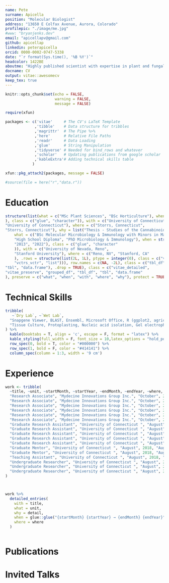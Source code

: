 ```yaml
---
name: Pete
surname: Apicella
position: "Molecular Biologist"
address: "13650 E Colfax Avenue, Aurora, Colorado"
profilepic: "./image/me.jpg"
#www: "bryanjenks.dev"
email: "apicellapv@gmail.com"
github: apicellap
linkedin: peterapicella
orcid: 0000-0002-0747-5338
date: "`r format(Sys.time(), '%B %Y')`"
headcolor: 1422BE
aboutme: "Highly published scientist with expertise in plant and fungal biology and over four years experience in research and development. At the startup, Mydecine Innovations Group, led the implementation of the synthetic biology vision through the creation protocols for bioanalysis techniques for target species."
docname: CV
output: vitae::awesomecv
keep_tex: true
---
```


```r
knitr::opts_chunk$set(echo = FALSE,
                      warning = FALSE,
                      message = FALSE)

require(xfun)

packages <- c('vitae'     # The CV's LaTeX Template
             ,'tibble'    # Data structure for tribbles
             ,'magrittr'  # The Pipe %>%
             ,'here'      # Relative File Paths
             ,'readr'     # Data Loading
             ,'glue'      # String Manipulation
             ,'tidyverse' # Needed for bind_rows and whatever
             ,'scholar'   # Updating publications from google scholar
             ,'kableExtra'# Adding technical skills table
            )

xfun::pkg_attach2(packages, message = FALSE)

#source(file = here("r","data.r"))

```

# Education

```r
structure(list(what = c("MSc Plant Sciences", "BSc Horticulture"), when = structure(c("2020", "2018"
), class = c("glue", "character")), with = c("University of Connecticut", 
"University of Connecticut"), where = c("Storrs, Connecticut", 
"Storrs, Connecticut"), why = list("Thesis - Studies of the Cannabinoid Biosynthetic Pathway in Developing Cannabis sativa Flowers and Elucidation of Genetic and Physiological Mechanisms Regulating Cannabinoid Production", "Honors Thesis - Combinations of Allelopathic Crop Extracts Reduce Digitaria spp. and Setaria faberi Seed Germination")), row.names = c(NA, 2L), groups = structure(list(
    what = c("BSc Molecular Microbiology & Immunology with Minors in Mathematics & Chemistry with Honors", 
    "High School Diploma", "PhD Microbiology & Immunology"), when = structure(c("2017", 
    "2013", "2022"), class = c("glue", "character"
    )), with = c("University of Nevada, Reno", 
    "Stanford University"), where = c("Reno, NV", "Stanford, CA"
    ), .rows = structure(list(2L, 1L), ptype = integer(0), class = c("vctrs_list_of", 
    "vctrs_vctr", "list"))), row.names = c(NA, -2L), class = c("tbl_df", 
"tbl", "data.frame"), .drop = TRUE), class = c("vitae_detailed", 
"vitae_preserve", "grouped_df", "tbl_df", "tbl", "data.frame"
), preserve = c("what", "when", "with", "where", "why"), protect = TRUE)

```

# Technical Skills

```r
tribble(
   ~`Dry Lab`, ~`Wet Lab`,
  "Snapgene Viewer, BLAST, Ensembl, Microsoft Office, R (ggplot2, agricolae, RMarkdown, corrplot, tidyverse, and other packages)",
  "Tissue Culture, Protoplasting, Nucleic acid isolation, Gel electrophoresis, PCR, quantitative PCR, RT-PCR, Experimental design",
) %>%
  kable(booktabs = T, align = 'c', escape = F, format = "latex") %>%
  kable_styling(full_width = F, font_size = 10,latex_options = "hold_position") %>% 
  row_spec(0, bold = T, color = "#000000") %>% 
  row_spec(1, bold = F, color = "#414141") %>% 
  column_spec(column = 1:3, width = '9 cm')
```

# Experience

```r

work <- tribble(
  ~title, ~unit, ~startMonth, ~startYear, ~endMonth, ~endYear, ~where, ~detail,
  "Research Associate", "Mydecine Innovations Group Inc.", "October", 2020, "April", 2022, "Denver, Colorado", "Conceived the design of intellectual property related to increasing the rate biosynthesis of secondary metabolites in a filamentous fungus to be used as a heterologous host.",
  "Research Associate", "Mydecine Innovations Group Inc.", "October", 2020, "April", 2022, "Denver, Colorado", "Designed and implemented experiments related to nucleic acid isolation, molecular identification of species, gene expression analysis, stimulation of defense compound biosynthesis, cloning of metabolite biosynthesis cassettes, protoplasting, and CRISPR-Cas9 genome editing.",
  "Research Associate", "Mydecine Innovations Group Inc.", "October", 2020, "April", 2022, "Denver, Colorado", "Created mutants of a filamentous fungus to serve as platforms for ectopic metabolite production.",
  "Research Associate", "Mydecine Innovations Group Inc.", "October", 2020, "April", 2022, "Denver, Colorado", "Facilitated the acquisition of scientific equipment and overall operationality of a 7500 square foot laboratory.",
  "Research Associate", "Mydecine Innovations Group Inc.", "October", 2020, "April", 2022, "Denver, Colorado", "Trained colleagues and one intern in fungal tissue culture, molecular biology techniques, and basic use of R for data visualization and statistical analysis.",
  "Research Associate", "Mydecine Innovations Group Inc.", "October", 2020, "April", 2022, "Denver, Colorado", "Created R Markdown guides on how to implement data visualization and analysis in R.",
  "Graduate Research Assistant", "University of Connecticut ", "August", 2018, "August", 2020, "Storrs, Connecticut", "Successfully defended thesis on genetic regulation of cannabinoid biosynthesis in Cannabis sativa.",
  "Graduate Research Assistant", "University of Connecticut ", "August", 2018, "August", 2020, "Storrs, Connecticut", "Designed and executed experiments in university greenhouses and commercial grow facilities.",
  "Graduate Research Assistant", "University of Connecticut ", "August", 2018, "August", 2020, "Storrs, Connecticut", "Implemented quantitative PCR to measure gene expression levels of genes in the cannabinoid biosynthesis pathway.",
  "Graduate Research Assistant", "University of Connecticut ", "August", 2018, "August", 2020, "Storrs, Connecticut", "Analyzed and visualized data in R to facilitate comprehension in invited talks and manuscripts.",
  "Graduate Research Assistant", "University of Connecticut ", "August", 2018, "August", 2020, "Storrs, Connecticut", "Obtained controlled substances research licenses for laboratory and authored standard operating procedures for the sampling, transport, and secure storage of controlled substances.",
  "Graduate Mentor", "University of Connecticut ", "August", 2018, "August", 2020,"Storrs, Connecticut", "Trained undergraduate and graduate students in molecular biology techniques.",
  "Graduate Mentor", "University of Connecticut ", "August", 2018, "August", 2020, "Storrs, Connecticut", "Mentored one student to win a grant, design and execute an experiment, and present findings at a university research forum.",
  "Teaching Assistant", "University of Connecticut ", "August", 2018, "August", 2020, "Storrs, Connecticut", "Lectured one laboratory section of woody plant identification. Led 15 students through university campus to teach students characteristics of plants. Graded assignments and recorded grades.",
  "Undergraduate Researcher", "University of Connecticut ", "August", 2016, "May", 2018, "Storrs, Connecticut", "Awarded $8000 in grant funding to phenotypically survey North America’s largest Aronia germplasm collection. ",
  "Undergraduate Researcher", "University of Connecticut ", "August", 2016, "May", 2018, "Storrs, Connecticut", "Evaluated sugar and acidity content of fruit juice from 120 Aronia genotypes, commonly referred to as chokeberry. Identified specific genotypes with desirable Brix°: titratable acidity ratios to be used as parentage for breeding varieties with more palatable fruits. ",
  "Undergraduate Researcher", "University of Connecticut ", "August", 2016, "May", 2018, "Storrs, Connecticut", "Presented findings in posters at national and international conferences."
)



work %>%
  detailed_entries(
    with = title,
    what = unit,
    why = detail,
    when = glue::glue("{startMonth} {startYear} → {endMonth} {endYear}",.na = ""),
    where = where
  )



```

# Publications

```{=latex}

\leavevmode\vadjust pre{\hypertarget{ref-apicella_delineating_2022}{}}%
\textbf{Apicella, P.}, Ma, G., Ma, Y., \& Berkowitz, G. A.
The Cannabis Jasmonate-Independent Homeodomain Zipper Family IV Gene 
HDG5 Functions in Trichome Morphogenesis and Involves 
in Immune response in transgenic \textsc{Nicotiana tabacum L.} 
\emph{manuscript in preparation}

\leavevmode\vadjust pre{\hypertarget{ref-apicella_delineating_2022}{}}%
\textbf{Apicella, P.}, Ma, G., Ma, Y., \& Berkowitz, G. A. (2022).
Delineating genetic regulation of cannabinoid biosynthesis during female
flower development in \textsc{Cannabis sativa }. \emph{Plant Direct},
\emph{6}(6). \url{https://doi.org/10.1002/pld3.412}

\leavevmode\vadjust pre{\hypertarget{ref-haiden_overexpression_2022}{}}%
Haiden, S. R., \textbf{Apicella, P.}, Ma, Y., \& Berkowitz, G. A. (2022).
Overexpression of CsMIXTA, a Transcription Factor from Cannabis sativa,
Increases Glandular Trichome Density in Tobacco Leaves. \emph{Plants},
\emph{11}(11), 1519. \url{https://doi.org/10.3390/plants11111519}

\leavevmode\vadjust pre{\hypertarget{ref-ma_genome-wide_2022}{}}%
Ma, G., Zelman, A. K., \textbf{Apicella, P.}, \& Berkowitz, G. (2022).
Genome-Wide Identification and Expression Analysis of Homeodomain
Leucine Zipper Subfamily IV (HD-ZIP IV) Gene Family in Cannabis sativa
L. \emph{Plants}, \emph{11}(10), 1307.
\url{https://doi.org/10.3390/plants11101307}

\leavevmode\vadjust pre{\hypertarget{ref-mcgehee_first_2019}{}}%
McGehee, C. S., \textbf{Apicella, P.}, Raudales, R., Berkowitz, G., Ma, Y.,
Durocher, S., \& Lubell, J. (2019). First Report of Root Rot and Wilt
Caused by Pythium myriotylum on Hemp ( Cannabis sativa ) in the United
States. \emph{Plant Disease}, \emph{103}(12), 3288--3288.
\url{https://doi.org/10.1094/PDIS-11-18-2028-PDN}

\leavevmode\vadjust pre{\hypertarget{ref-mahoney_adventitious_2018}{}}%
Mahoney, J. D., \textbf{Apicella, P.}, \& Brand, M. H. (2018). Adventitious
shoot regeneration from in vitro leaves of Aronia mitschurinii and
cotyledons of closely related Pyrinae taxa. \emph{Scientia
Horticulturae}, \emph{237}, 135--141.
\url{https://doi.org/10.1016/j.scienta.2018.03.062}
```
# Invited Talks

```{=latex}
\leavevmode\vadjust pre{\hypertarget{ref-mahoney_adventitious_2018}{}}%
\textbf{Apicella P.} 'The Plant Science of \emph{Cannabis sativa}', Tower Hill 
Botanical Garden, Virtal oral presentation. March 2022.

\leavevmode\vadjust pre{\hypertarget{ref-mahoney_adventitious_2018}{}}%
\textbf{Apicella P.} 'The Plant Science of \emph{Cannabis sativa}', 
Groton Garden Club, Virtal oral presentation. May 2021.

\leavevmode\vadjust pre{\hypertarget{ref-mahoney_adventitious_2018}{}}%
\textbf{Apicella P.} 'The Plant Science of \emph{Cannabis sativa}', Tower Hill 
Botanical Garden, Oral presentation. March 2020.

\leavevmode\vadjust pre{\hypertarget{ref-mahoney_adventitious_2018}{}}%
\textbf{Apicella P.}, Ma Y., Schultz T., Ferrarese R., Picard R., 
Barolli S., and Berkowitz G. 'Looking Under The Hood Of The Cannabis Plant: 
A Molecular Evaluation Of Cannabinoid Production', Emerald Conference,
Oral presentation. February 2020.

\leavevmode\vadjust pre{\hypertarget{ref-mahoney_adventitious_2018}{}}%
\textbf{Apicella P.} and Berkowitz G. 'The Plant Science of \emph{Cannabis sativa}', 
Middlesex Community College, Oral presentation. Middlesex, Connecticut. October 2019.

\leavevmode\vadjust pre{\hypertarget{ref-mahoney_adventitious_2018}{}}%
\textbf{Apicella P.} and Berkowitz G. 'The Plant Science of \emph{Cannabis sativa}', Metropolitan 
Horticultural Society, Oral presentation. New York, New York. September 2019.

\leavevmode\vadjust pre{\hypertarget{ref-mahoney_adventitious_2018}{}}%
\textbf{Apicella P.} and Berkowitz G. 'Association of a prenyltransferase (GOT) with THCA 
production in medical marijuana', American Society of Plant Biology, 
Brief oral presentation. San Jose, California. August 2019.

\leavevmode\vadjust pre{\hypertarget{ref-mahoney_adventitious_2018}{}}%
\textbf{Apicella P.} and Berkowitz G. 'The Plant Science of \emph{Cannabis sativa}', 
Northeast Food And Drug Officials Association Meeting, Oral presentation. 
Northampton, Massachusetts. May 2019.
```
\pagebreak
